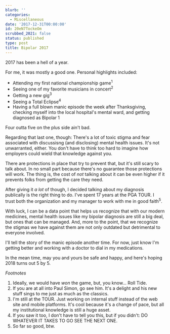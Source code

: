 ```yaml
---
blurb: ''
categories:
  - Miscellaneous
date: '2017-12-31T00:00:00'
id: 20eN7TockeOm
scrubbed_2021: false
status: published
type: post
title: Bipolar 2017
---
```


2017 has been a hell of a year. 

For me, it was mostly a good one. Personal highlights included:

- Attending my first national championship game<sup>1</sup>
- Seeing one of my favorite musicians in concert<sup>2</sup>
- Getting a new gig<sup>3</sup>
- Seeing a Total Eclipse<sup>4</sup>
- Having a full blown manic episode the week after Thanksgiving, checking myself into the local hospital's mental ward, and getting diagnosed as Bipolar 1

Four outta five on the plus side ain't bad.

Regarding that last one, though: There's a lot of toxic stigma and fear associated with discussisng (and disclosing) mental health issues. It's not unwarranted, either. You don't have to think too hard to imagine how employers could wield that knowledge against you.

There are protections in place that try to prevent that, but it's still scary to talk about. In no small part because there's no guarantee those protections will work. The thing is, the cost of _not_ talking about it can be even higher if it prevents folks from getting the care they need. 

After giving it _a lot_ of though, I decided talking about my diagnosis publically is the right thing to do. I've spent 17 years at the PGA TOUR. I trust both the organization and my manager to work with me in good faith<sup>5</sup>. 

With luck, I can be a data point that helps us recognize that with our modern medicines, mental health issues like my bipolar diagnosis are still a big deal, but ones that can be managed. And, more to the point, that we recognize the stigmas we have against them are not only outdated but detrimental to everyone involved. 

I'll tell the story of the manic episode another time. For now, just know I'm getting better and working with a doctor to dial in my medications. 

In the mean time, may you and yours be safe and happy, and here's hoping 2018 turns  out 5 by 5.


_Footnotes_

1. Ideally, we would have _won_ the game, but, you know... Roll Tide. 
2. If you are at all into Paul Simon, go see him. It's a delight and his new stuff sings to me just as much as the classics. 
3. I'm still at the TOUR. Just working on internal stuff instead of the web site and mobile platforms. It's cool because it's a change of pace, but all my institutional knowledge is still a huge asset. 
4. If you saw it too, I don't have to tell you this, but if you didn't: DO WHATEVER IT TAKES TO GO SEE THE NEXT ONE.
5. So far so good, btw.
